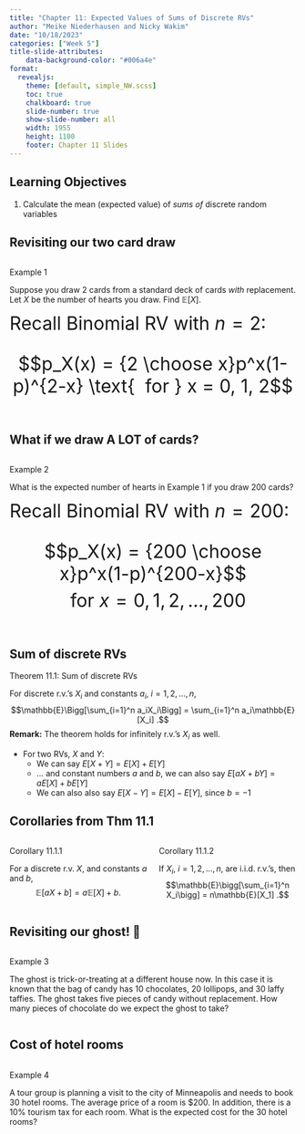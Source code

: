 ```yaml
---
title: "Chapter 11: Expected Values of Sums of Discrete RVs"
author: "Meike Niederhausen and Nicky Wakim"
date: "10/18/2023"
categories: ["Week 5"]
title-slide-attributes:
    data-background-color: "#006a4e"
format: 
  revealjs:
    theme: [default, simple_NW.scss]
    toc: true
    chalkboard: true
    slide-number: true
    show-slide-number: all
    width: 1955
    height: 1100
    footer: Chapter 11 Slides
---
```


## Learning Objectives

1. Calculate the mean (expected value) of *sums of* discrete random variables

## Revisiting our two card draw

::: columns
::: {.column width="40%"}
::: example
::: ex-title
Example 1
:::

::: ex-cont
Suppose you draw 2 cards from a standard deck of cards *with* replacement. Let $X$ be the number of hearts you draw. Find $\mathbb{E}[X]$.
:::
:::

::: example
::: ex-cont
<font size=6ex>Recall Binomial RV with $n=2$:

$$p_X(x) = {2 \choose x}p^x(1-p)^{2-x} \text{  for } x = 0, 1, 2$$

</font>
:::
:::

:::
:::

## What if we draw A LOT of cards?

::: columns
::: {.column width="40%"}
::: example
::: ex-title
Example 2
:::

::: ex-cont
What is the expected number of hearts in Example 1 if you draw 200 cards?
:::
:::

::: example
::: ex-cont
<font size=6ex>Recall Binomial RV with $n=200$:

$$p_X(x) = {200 \choose x}p^x(1-p)^{200-x}$$
$$\text{  for } x = 0, 1, 2, ..., 200$$

</font>
:::
:::

:::
:::

## Sum of discrete RVs

::: theorem
::: thm-title
Theorem 11.1: Sum of discrete RVs
:::

::: thm-cont
For discrete r.v.'s $X_i$ and constants $a_i$, $i=1,2,\dots, n$, $$\mathbb{E}\Bigg[\sum_{i=1}^n a_iX_i\Bigg] = \sum_{i=1}^n a_i\mathbb{E}[X_i] .$$ **Remark:** The theorem holds for infinitely r.v.'s $X_i$ as well.
:::
:::

-   For two RVs, $X$ and $Y$:
    -   We can say $E[X+Y] = E[X] + E[Y]$
    -   ... and constant numbers $a$ and $b$, we can also say $E[aX+bY] = aE[X] + bE[Y]$
    -   We can also also say $E[X-Y] = E[X] - E[Y]$, since $b=-1$

## Corollaries from Thm 11.1

::: columns
::: {.column width="50%"}
::: proposition
::: prop-title
Corollary 11.1.1
:::

::: prop-cont
For a discrete r.v. $X$, and constants $a$ and $b$, $$\mathbb{E}[aX+b] = a\mathbb{E}[X] + b.$$
:::
:::
:::

::: {.column width="50%"}
::: proposition
::: prop-title
Corollary 11.1.2
:::

::: prop-cont
If $X_i$, $i=1,2,\dots, n$, are i.i.d. r.v.'s, then $$\mathbb{E}\bigg[\sum_{i=1}^n X_i\bigg] = n\mathbb{E}[X_1] .$$
:::
:::
:::
:::

## Revisiting our ghost! 👻

::: columns
::: {.column width="40%"}
::: example
::: ex-title
Example 3
:::

::: ex-cont
The ghost is trick-or-treating at a different house now. In this case it is known that the bag of candy has 10 chocolates, 20 lollipops, and 30 laffy taffies. The ghost takes five pieces of candy without replacement. How many pieces of chocolate do we expect the ghost to take?
:::
:::
:::
:::

## Cost of hotel rooms

::: columns
::: {.column width="40%"}
::: example
::: ex-title
Example 4
:::

::: ex-cont
A tour group is planning a visit to the city of Minneapolis and needs to book 30 hotel rooms. The average price of a room is \$200. In addition, there is a 10% tourism tax for each room. What is the expected cost for the 30 hotel rooms?
:::
:::
:::
:::
